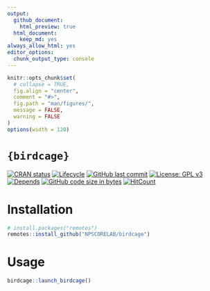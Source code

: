 ```yaml
---
output:
  github_document:
    html_preview: true
  html_document:
    keep_md: yes
always_allow_html: yes
editor_options: 
  chunk_output_type: console
---
```


<!-- README.Rmd generates README.md. -->

```r
knitr::opts_chunk$set(
  # collapse = TRUE,
  fig.align = "center",
  comment = "#>",
  fig.path = "man/figures/",
  message = FALSE,
  warning = FALSE
)
options(width = 120)
```


# `{birdcage}`


<!-- badges: start -->
[![CRAN status](https://www.r-pkg.org/badges/version/birdcage)](https://cran.r-project.org/package=birdcage)
[![Lifecycle](https://img.shields.io/badge/lifecycle-maturing-orange.svg)](https://www.tidyverse.org/lifecycle/#maturing)
[![GitHub last commit](https://img.shields.io/github/last-commit/NPSCORELAB/birdcage.svg)](https://github.com/NPSCORELAB/birdcage/commits/master)
[![License: GPL v3](https://img.shields.io/badge/License-GPLv3-blue.svg)](https://www.gnu.org/licenses/gpl-3.0)
[![Depends](https://img.shields.io/badge/Depends-GNU_R>=3.3-blue.svg)](https://www.r-project.org/)
[![GitHub code size in bytes](https://img.shields.io/github/languages/code-size/NPSCORELAB/birdcage.svg)](https://github.com/NPSCORELAB/birdcage)
[![HitCount](http://hits.dwyl.io/NPSCORELAB/birdcage.svg)](http://hits.dwyl.io/NPSCORELAB/birdcage)
<!-- badges: end -->



# Installation

```r
# install.packages("remotes")
remotes::install_github("NPSCORELAB/birdcage")
```

# Usage

```r
birdcage::launch_birdcage()
```


